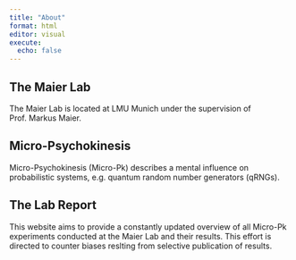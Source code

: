 ```yaml
---
title: "About"
format: html
editor: visual
execute: 
  echo: false
---
```


## The Maier Lab

The Maier Lab is located at LMU Munich under the supervision of Prof. Markus Maier.

## Micro-Psychokinesis

Micro-Psychokinesis (Micro-Pk) describes a mental influence on probabilistic systems, e.g. quantum random number generators (qRNGs).

## The Lab Report

This website aims to provide a constantly updated overview of all Micro-Pk experiments conducted at the Maier Lab and their results. This effort is directed to counter biases reslting from selective publication of results.
